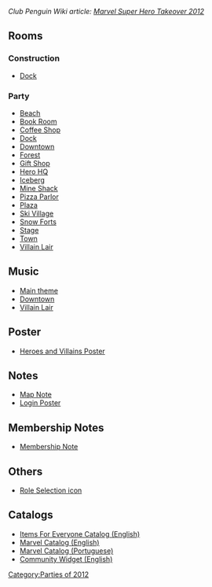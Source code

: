 ''Club Penguin Wiki article: [[clubpenguinwiki:Marvel Super Hero Takeover 2012|Marvel Super Hero Takeover 2012]]''

==Rooms==
===Construction===
*[[Media:MarvelSuperheroTakeoverConsDock.swf|Dock]]

===Party===
*[[Media:MarvelSuperheroTakeoverBeach.swf|Beach]]
*[[Media:MarvelSuperheroTakeoverBook.swf|Book Room]]
*[[Media:MarvelSuperheroTakeoverCoffee.swf|Coffee Shop]]
*[[Media:MarvelSuperheroTakeoverDock.swf|Dock]]
*[[Media:MarvelSuperheroTakeoverParty1.swf|Downtown]]
*[[Media:MarvelSuperheroTakeoverForest.swf|Forest]]
*[[Media:MarvelSuperheroTakeoverShop.swf|Gift Shop]]
*[[Media:MarvelSuperheroTakeoverParty3.swf|Hero HQ]]
*[[Media:MarvelSuperheroTakeoverBerg.swf|Iceberg]]
*[[Media:MarvelSuperheroTakeoverShack.swf|Mine Shack]]
*[[Media:MarvelSuperheroTakeoverPizza.swf|Pizza Parlor]]
*[[Media:MarvelSuperheroTakeoverPlaza.swf|Plaza]]
*[[Media:MarvelSuperheroTakeoverVillag.swf|Ski Village]]
*[[Media:MarvelSuperheroTakeoverForts.swf|Snow Forts]]
*[[Media:MarvelSuperheroTakeoverStage.swf|Stage]]
*[[Media:RoomsTown-Marvel2012.swf|Town]]
*[[Media:MarvelSuperheroTakeoverParty2.swf|Villain Lair]]

==Music==
*[[Media:Music325.swf|Main theme]]
*[[Media:Music326.swf|Downtown]]
*[[Media:Music330.swf|Villain Lair]]

==Poster==
*[[Media:MarvelSuperheroTakeoverPoster.swf|Heroes and Villains Poster]]

==Notes==
*[[Media:MarvelSuperheroTakeoverParty_map_note.swf|Map Note]]
*[[Media:MarvelSuperheroTakeoverCloseupsLogin.swf|Login Poster]]

==Membership Notes==
*[[Media:MarvelSuperheroTakeoverMember1.swf|Membership Note]]

==Others==
*[[Media:MarvelSuperHeroPartyGameIcon.swf|Role Selection icon]]

==Catalogs==
*[[Media:MarvelSuperheroTakeoverCatalogParty2.swf|Items For Everyone Catalog (English)]]
*[[Media:MarvelSuperheroTakeoverCatalogParty.swf|Marvel Catalog (English)]]
*[[Media:MarvelCatalog-pt.swf|Marvel Catalog (Portuguese)]]
*[[Media:CommunityFlashWidget-Marvel2012.swf|Community Widget (English)]]
{{Parties}}

[[Category:Parties of 2012]]
